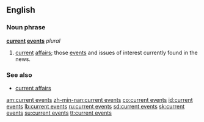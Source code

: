 ==English==

===Noun phrase===
'''[[current]] [[events]]''' ''plural''

# [[current]] [[affairs]]; those [[event]]s and issues of interest currently found in the news.

===See also===
*[[current affairs]]

[[am:current events]]
[[zh-min-nan:current events]]
[[co:current events]]
[[id:current events]]
[[lb:current events]]
[[ru:current events]]
[[sd:current events]]
[[sk:current events]]
[[su:current events]]
[[tt:current events]]